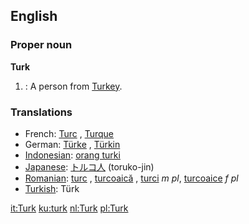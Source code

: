 ==English==

===Proper noun===
'''Turk'''
# {{colloquial}}: A person from [[Turkey]].

===Translations===

*French: [[Turc]] {{m}}, [[Turque]] {{f}}
*German: [[Türke]] {{m}}, [[Türkin]] {{f}}
*[[Indonesian]]: [[orang turki]]
*[[Japanese]]: [[トルコ人]] (toruko-jin)
*[[Romanian]]: [[turc]] {{m}}, [[turcoaică]] {{f}}, [[turci]] ''m pl'', [[turcoaice]] ''f pl''
*[[Turkish]]: Türk

[[it:Turk]]
[[ku:turk]]
[[nl:Turk]]
[[pl:Turk]]